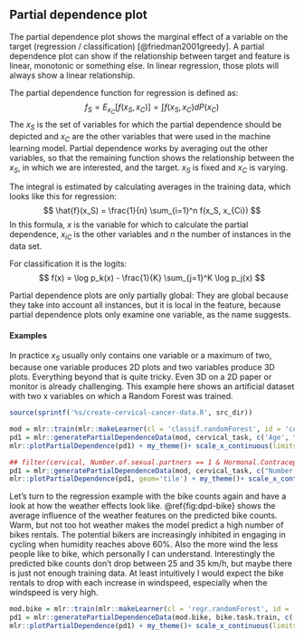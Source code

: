 ## Partial dependence plot {#pdp}
The partial dependence plot shows the marginal effect of a variable on the target (regression / classification) [@friedman2001greedy]. A partial dependence plot can show if the relationship between target and feature is linear, monotonic or something else.
In linear regression, those plots will always show a linear relationship.

The partial dependence function for regression is defined as:
$$f_S = E_{x_C}[f(x_S, x_C)] = \int f(x_S, x_C) dP(x_C)$$
The $x_S$ is the set of variables for which the partial dependence should be depicted and $x_C$ are the other variables that were used in the machine learning model. Partial dependence works by averaging out the other variables, so that the remaining function shows the relationship between the $x_S$, in which we are interested, and the target. $x_S$ is fixed and $x_C$ is varying.

The integral is estimated by calculating averages in the training data, which looks like this for regression:
$$ \hat{f}(x_S) = \frac{1}{n} \sum_{i=1}^n f(x_S, x_{Ci}) $$
In  this formula, $x$ is the variable for which to calculate the partial dependence, $x_{iC}$ is the other variables and $n$ the number of instances in the data set.

For classification it is the logits:
$$ f(x) = \log p_k(x) - \frac{1}{K} \sum_{j=1}^K \log p_j(x) $$


Partial dependence plots are only partially global: They are global because they take into account all instances, but it is local in the feature, because partial dependence plots only examine one variable, as the name suggests.


#### Examples
In practice $x_S$ usually only contains one variable or a maximum of two, because one variable produces 2D plots and two variables produce 3D plots. Everything beyond that is quite tricky. Even 3D on a 2D paper or monitor is already challenging. This example here shows an artificial dataset with two x variables on which a Random Forest was trained.



```r
source(sprintf('%s/create-cervical-cancer-data.R', src_dir))

mod = mlr::train(mlr::makeLearner(cl = 'classif.randomForest', id = 'cervical-rf', predict.type = 'prob'), cervical_task)
pd1 = mlr::generatePartialDependenceData(mod, cervical_task, c('Age', "Hormonal.Contraceptives..years.", 'First.sexual.intercourse', 'Number.of.sexual.partners'))
mlr::plotPartialDependence(pd1) + my_theme()+ scale_x_continuous(limits = c(0, NA))
```

```r
## filter(cervical, Number.of.sexual.partners == 1 & Hormonal.Contraceptives..years. > 12)
pd1 = mlr::generatePartialDependenceData(mod, cervical_task, c("Number.of.sexual.partners", "Hormonal.Contraceptives..years."), interaction = TRUE)
mlr::plotPartialDependence(pd1, geom='tile') + my_theme()+ scale_x_continuous(limits = c(0, NA))
```

Let's turn to the regression example with the bike counts again and have a look at how the weather effects look like. \@ref{fig:dpd-bike} shows the average influence of the weather features on the predicted bike counts. Warm, but not too hot weather makes the model predict a high number of bikes rentals. The potential bikers are increasingly inhibited in engaging in cycling when humidity reaches above 60%. Also the more wind the less people like to bike, which personally I can understand. Interestingly the predicted bike counts don't drop between 25 and 35 km/h, but maybe there is just not enough training data. At least intuitively I would expect the bike rentals to drop with each increase in windspeed, especially when the windspeed is very high.


```r

mod.bike = mlr::train(mlr::makeLearner(cl = 'regr.randomForest', id = 'bike-rf'), bike.task.train)
pd1 = mlr::generatePartialDependenceData(mod.bike, bike.task.train, c('temp', 'hum', 'windspeed'))
mlr::plotPartialDependence(pd1) + my_theme()+ scale_x_continuous(limits = c(0, NA)) + scale_y_continuous(limits = c(0, NA))
```
